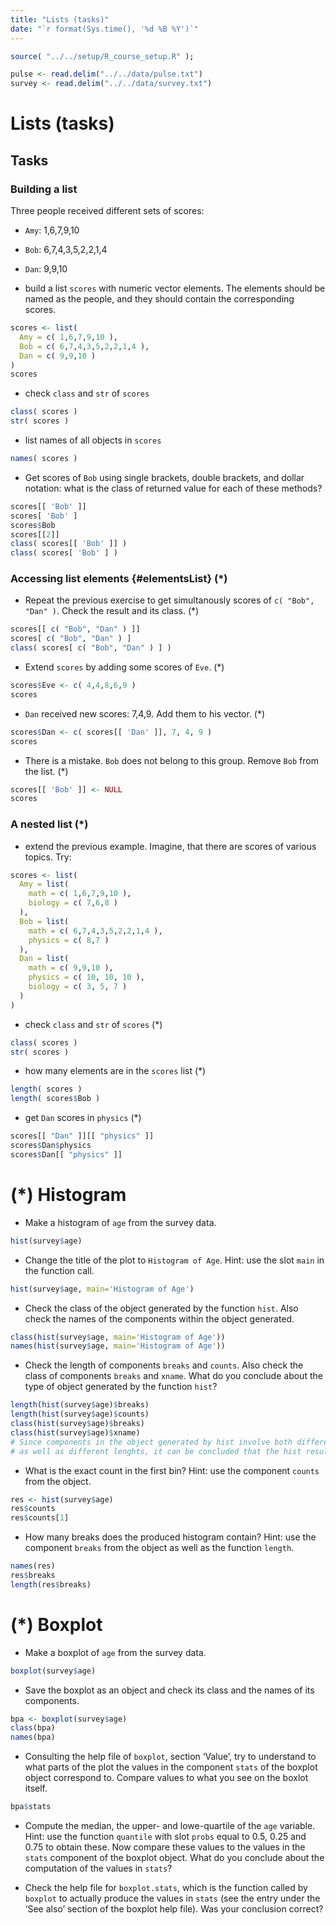 ---
title: "Lists (tasks)"
date: "`r format(Sys.time(), '%d %B %Y')`"
---

```{r setup, include=FALSE}
source( "../../setup/R_course_setup.R" );
```

```{r echo=FALSE}
pulse <- read.delim("../../data/pulse.txt")
survey <- read.delim("../../data/survey.txt")
```


# Lists (tasks)

## Tasks

### Building a list {#createList}

Three people received different sets of scores:

- `Amy`: 1,6,7,9,10
- `Bob`: 6,7,4,3,5,2,2,1,4
- `Dan`: 9,9,10

- build a list `scores` with numeric vector elements. The elements should be named as the people, and they should contain the corresponding scores.
```{r}
scores <- list(
  Amy = c( 1,6,7,9,10 ),
  Bob = c( 6,7,4,3,5,2,2,1,4 ),
  Dan = c( 9,9,10 )
)
scores
```

- check `class` and `str` of `scores`
```{r}
class( scores )
str( scores )
```

- list names of all objects in `scores`
```{r}
names( scores )
```

- Get scores of `Bob` using single brackets, double brackets, and dollar notation: what is the class of returned value for each of these methods?

```{r}
scores[[ 'Bob' ]]
scores[ 'Bob' ]
scores$Bob
scores[[2]]
class( scores[[ 'Bob' ]] )
class( scores[ 'Bob' ] )
```

### Accessing list elements {#elementsList} (*)

- Repeat the previous exercise to get simultanously scores of `c( "Bob", "Dan" )`. Check the result and its class. (*)

```{r error=TRUE}
scores[[ c( "Bob", "Dan" ) ]]
scores[ c( "Bob", "Dan" ) ]
class( scores[ c( "Bob", "Dan" ) ] )
```

- Extend `scores` by adding some scores of `Eve`. (*)

```{r}
scores$Eve <- c( 4,4,8,6,9 )
scores
```

- `Dan` received new scores: 7,4,9. Add them to his vector. (*)

```{r}
scores$Dan <- c( scores[[ 'Dan' ]], 7, 4, 9 )
scores
```

- There is a mistake. `Bob` does not belong to this group. Remove `Bob` from the list. (*)

```{r}
scores[[ 'Bob' ]] <- NULL
scores
```

### A nested list (*)

- extend the previous example. Imagine, that there are scores of various topics. Try:
```{r echo=TRUE}
scores <- list(
  Amy = list(
    math = c( 1,6,7,9,10 ),
    biology = c( 7,6,8 )
  ),
  Bob = list(
    math = c( 6,7,4,3,5,2,2,1,4 ),
    physics = c( 8,7 )
  ),
  Dan = list(
    math = c( 9,9,10 ),
    physics = c( 10, 10, 10 ),
    biology = c( 3, 5, 7 )
  )
)
```

- check `class` and `str` of `scores` (*)
```{r}
class( scores )
str( scores )
```

- how many elements are in the `scores` list (*)
```{r}
length( scores )
length( scores$Bob )
```

- get `Dan` scores in `physics` (*)
```{r}
scores[[ "Dan" ]][[ "physics" ]]
scores$Dan$physics
scores$Dan[[ "physics" ]]
```


# (*) Histogram

- Make a histogram of `age` from the survey data.

```{r}
hist(survey$age)
```

- Change the title of the plot to `Histogram of Age`. Hint: use the slot `main` in the function call.

```{r}
hist(survey$age, main='Histogram of Age')
```

- Check the class of the object generated by the function `hist`. Also check the names of the components within the object generated.

```{r}
class(hist(survey$age, main='Histogram of Age'))
names(hist(survey$age, main='Histogram of Age'))
```

- Check the length of components `breaks` and `counts`. Also check the class of components `breaks` and `xname`. What do you conclude about the type of object generated by the function `hist`?

```{r}
length(hist(survey$age)$breaks)
length(hist(survey$age)$counts)
class(hist(survey$age)$breaks)
class(hist(survey$age)$xname)
# Since components in the object generated by hist involve both different classes 
# as well as different lenghts, it can be concluded that the hist result object is a list 
```

- What is the exact count in the first bin? Hint: use the component `counts` from the object.

```{r}
res <- hist(survey$age)
res$counts
res$counts[1]
```

- How many breaks does the produced histogram contain? Hint: use the component `breaks` from the object as well as the function `length`.

```{r}
names(res)
res$breaks
length(res$breaks)
```

# (*) Boxplot

- Make a boxplot of `age` from the survey data.

```{r}
boxplot(survey$age)
```

- Save the boxplot as an object and check its class and the names of its components.

```{r}
bpa <- boxplot(survey$age)
class(bpa)
names(bpa)
```

- Consulting the help file of `boxplot`, section 'Value', try to understand to what parts of the plot the values in the component `stats` of the boxplot object correspond to. Compare values to what you see on the boxlot itself.

```{r}
bpa$stats
```

- Compute the median, the upper- and lowe-quartile of the `age` variable. Hint: use the function `quantile` with slot `probs` equal to 0.5, 0.25 and 0.75 to obtain these. Now compare these values to the values in the `stats` component of the boxplot object. What do you conclude about the computation of the values in `stats`?

- Check the help file for `boxplot.stats`, which is the function called by `boxplot` to actually produce the values in `stats` (see the entry under the 'See also' section of the boxplot help file). Was your conclusion correct?

